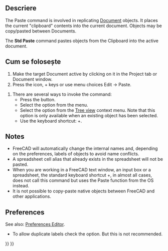 <languages/>

{{Docnav
|[[Std_Copy|Copy]]
|[[Std_DuplicateSelection|DuplicateSelection]]
|[[Std_Edit_Menu|Std Edit Menu]]
|IconL=Std_Copy.svg
|IconR=Std_DuplicateSelection.svg
|IconC=Freecad.svg
}}

<div class="mw-translate-fuzzy">
{{GuiCommand|Name=Std_Paste|MenuLocation=Edit → Paste|Shortcut=Ctrl+V|Workbenches=All|SeeAlso=[[Std_Copy|Copy]], [[Std_DuplicateSelection|Duplicate Selection]]}}
</div>

<span id="Description"></span>
<div class="mw-translate-fuzzy">
==Descriere==
The Paste command is involved in replicating [[Document_structure|Document]] objects.  It places the current "clipboard" contents into the current document.  Objects may be copy/pasted between Documents.
</div>

The '''Std Paste''' command pastes objects from the Clipboard into the active document.

<span id="Usage"></span>
<div class="mw-translate-fuzzy">
==Cum se folosește==
# Make the target Document active by clicking on it in the Project tab or Document window.
# Press the {{KEY|[[File:Std Paste.png|16px|Paste]]}} icon, {{KEY|ctrl}} + {{KEY|V}} keys or use menu choices Edit → Paste.
</div>

# There are several ways to invoke the command:
#* Press the {{Button|[[Image:Std_Paste.svg|16px]] [[Std_Paste|Paste]]}} button.
#* Select the {{MenuCommand|Edit → [[Image:Std_Paste.svg|16px]] Paste}} option from the menu.
#* Select the {{MenuCommand|[[Image:Std_Paste.svg|16px]] Paste}} option from the [[Tree_view|Tree view]] context menu. Note that this option is only available when an existing object has been selected.
#* Use the keyboard shortcut: {{KEY|Ctrl}}+{{KEY|V}}.

==Notes==

* FreeCAD will automatically change the internal names and, depending on the preferences, labels of objects to avoid name conflicts.
* A spreadsheet cell alias that already exists in the spreadsheet will not be pasted.
* When you are working in a FreeCAD text window, an input box or a spreadsheet, the standard keyboard shortcut {{KEY|Ctrl}}+{{KEY|V}}, in almost all cases, does not call this command but uses the Paste function from the OS instead.
* It is not possible to copy-paste native objects between FreeCAD and other applications.

==Preferences==

See also: [[Preferences_Editor|Preferences Editor]].

* To allow duplicate labels check the {{MenuCommand|Edit → Preferences... → General → Document → Allow duplicate object labels in one document}} option. But this is not recommended.


{{Docnav
|[[Std_Copy|Copy]]
|[[Std_DuplicateSelection|DuplicateSelection]]
|[[Std_Edit_Menu|Std Edit Menu]]
|IconL=Std_Copy.svg
|IconR=Std_DuplicateSelection.svg
|IconC=Freecad.svg
}}

{{Std_Base_navi{{#translation:}}}}
{{Userdocnavi{{#translation:}}}}
